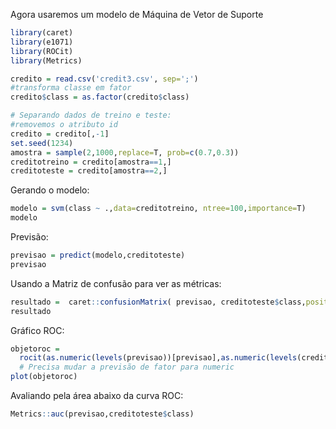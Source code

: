 
Agora usaremos um modelo de Máquina de Vetor de Suporte
```{r}
library(caret)
library(e1071)
library(ROCit)
library(Metrics)

credito = read.csv('credit3.csv', sep=';')
#transforma classe em fator
credito$class = as.factor(credito$class)

# Separando dados de treino e teste:
#removemos o atributo id
credito = credito[,-1]
set.seed(1234)
amostra = sample(2,1000,replace=T, prob=c(0.7,0.3))
creditotreino = credito[amostra==1,]
creditoteste = credito[amostra==2,]
```

Gerando o modelo: 
```{r}
modelo = svm(class ~ .,data=creditotreino, ntree=100,importance=T)
modelo
```

Previsão:
```{r}
previsao = predict(modelo,creditoteste)
previsao
```

Usando a Matriz de confusão para ver as métricas: 
```{r}
resultado =  caret::confusionMatrix( previsao, creditoteste$class,positive="1", mode="everything")
resultado
```

Gráfico ROC: 
```{r}
objetoroc = 
  rocit(as.numeric(levels(previsao))[previsao],as.numeric(levels(creditoteste$class))[creditoteste$class])
  # Precisa mudar a previsão de fator para numeric
plot(objetoroc)
```

Avaliando pela área abaixo da curva ROC:
```{r}
Metrics::auc(previsao,creditoteste$class)
```

